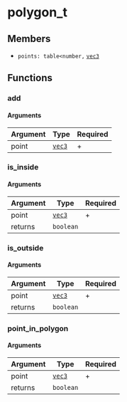 # polygon_t

## Members

- `points: table<number,` [`vec3`](/structs/vec3)

## Functions

### add

#### Arguments

| Argument | Type   | Required |
|----------|--------|----------|
| point    | [`vec3`](/structs/vec3) | +        |

### is_inside

#### Arguments

| Argument | Type      | Required |
|----------|-----------|----------|
| point    | [`vec3`](/structs/vec3)    | +        |
| returns  | `boolean` |          |

### is_outside

#### Arguments

| Argument | Type      | Required |
|----------|-----------|----------|
| point    | [`vec3`](/structs/vec3)    | +        |
| returns  | `boolean` |          |

### point_in_polygon

#### Arguments

| Argument | Type      | Required |
|----------|-----------|----------|
| point    | [`vec3`](/structs/vec3)    | +        |
| returns  | `boolean` |          |
